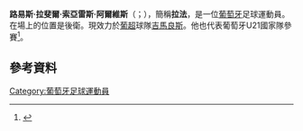 {{noteTA
|G1=Football
|G2=uefa
|G3=laliga
}}
{{Infobox football biography
| name = Rafa Soares
| image = 
| fullname = Luís Rafael Soares Alves<ref name=Bio>{{cite web|url=https://maisfutebol.iol.pt/jogador/rafa-soares/19601|title=Rafa Soares|publisher=Mais Futebol|language=pt|accessdate=8 August 2021|archive-date=2021-11-18|archive-url=https://web.archive.org/web/20211118023315/https://maisfutebol.iol.pt/jogador/rafa-soares/19601|dead-url=no}}</ref>
| birth_date = {{Birth  date and age|1995|5|9|df=y}}<ref name=Bio/>
| birth_place = [[葡萄牙|葡萄牙]][[馬爾科-德卡納維澤斯|馬爾科-德卡納維澤斯]]<ref name=Bio/>
| height = {{height|m=1.77}}<ref name=Bio/>
| position = 後衛
| currentclub = [[維多利亞體育會|吉馬良斯]]
| clubnumber = 5
| youthyears1 = 2003–2005 | youthclubs1 = Alpendorada
| youthyears2 = 2005–2014 | youthclubs2 = [[波尔图足球俱乐部|波圖]]
| years1 = 2013–2018 | clubs1 = Porto B | caps1 = 61 | goals1 = 8
| years2 = 2016 | clubs2 = → [[科英布拉大學足球會|科英布拉大學]] (loan) | caps2 = 15 | goals2 = 1
| years3 = 2016–2017 | clubs3 = → [[里奧艾維足球俱樂部|里奧艾維]] (loan) | caps3 = 32 | goals3 = 3
| years4 = 2017–2018 | clubs4 = → [[富勒姆足球俱乐部|富咸]] (loan) | caps4 = 3 | goals4 = 0
| years5 = 2018 | clubs5 = [[樸迪莫倫斯體育會|樸迪莫倫斯]] | caps5 = 11 | goals5 = 0
| years6 = 2018– | clubs6 = [[維多利亞體育會|吉馬良斯]] | caps6 = 45 | goals6 = 0
| years7 = 2020–2021 | clubs7 = → [[埃瓦爾體育協會|伊巴]] (loan) | caps7 = 25 | goals7 = 0
| nationalyears1 = 2010–2011 | nationalteam1 = 葡萄牙U16 | nationalcaps1 = 11 | nationalgoals1 = 0 
| nationalyears2 = 2011–2012 | nationalteam2 = 葡萄牙U17 | nationalcaps2 = 12 | nationalgoals2 = 1
| nationalyears3 = 2012 | nationalteam3 = 葡萄牙U18 | nationalcaps3 = 3 | nationalgoals3 = 0
| nationalyears4 = 2012–2014 | nationalteam4 = 葡萄牙U19 | nationalcaps4 = 30 | nationalgoals4 = 2
| nationalyears5 = 2014 | nationalteam5 = 葡萄牙U20 | nationalcaps5 = 7 | nationalgoals5 = 0
| nationalyears6 = 2014–2016 | nationalteam6 = [[葡萄牙21歲以下國家足球隊|葡萄牙U21]] | nationalcaps6 = 9 | nationalgoals6 = 0
| club-update = 17:17, 1 October 2021 (UTC)
| nationalteam-update = 17:17, 24 March 2016 (UTC)
| medaltemplates = {{MedalSport|Men's [[association_football|football]]}}
{{MedalCountry|{{fb|POR}}}}
{{MedalCompetition|[[UEFA_European_Under-19_Championship|UEFA European Under-19 Championship]]}}
{{Medal|RU|[[2014_UEFA_European_Under-19_Championship|2014 Hungary]]|}}
}}

'''路易斯·拉斐爾·索亞雷斯·阿爾維斯'''（{{lang-pt|Luís Rafael Soares Alves}}；{{bd|1995年|5月9日}}），簡稱'''拉法'''，是一位[[葡萄牙|葡萄牙]]足球運動員。在場上的位置是後衛。現效力於[[葡萄牙足球超级联赛|葡超]]球隊[[維多利亞體育會|吉馬良斯]]。他也代表葡萄牙U21國家隊參賽<ref>{{cite news| date=21 August 2013| language=pt| title=Portimonense-Porto B 0-1| url=http://www.lpfp.pt/segunda_liga/pages/jogo.aspx?epoca=20132014&jornada=3&jogo=8382| publisher=''LPFP''| accessdate=| archive-date=2013-08-25| archive-url=https://web.archive.org/web/20130825112303/http://www.lpfp.pt/segunda_liga/pages/jogo.aspx?epoca=20132014&jornada=3&jogo=8382| dead-url=no}}</ref>。

==參考資料==
{{Reflist}}

{{DEFAULTSORT:Soares, Rafa}}
[[Category:葡萄牙足球運動員|Category:葡萄牙足球運動員]]